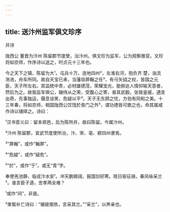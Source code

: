 ```yaml
---
---
---
```

title: 送汴州监军俱文珍序
---



并诗





陇西公 董晋为汴州 陈留郡节度使，治汴州。俱文珍为监军，公为观察推官。文珍将如京师，作序诗以送之，时贞元十三年也。

今之天下之镇，陈留为大¹。屯兵十万，连地四州²，左淮右河，抱负齐 楚，浊流浩浩，舟车所同。故自天宝已来，当藩垣屏翰之任³，有弓矢钺之权，皆国之元臣，天子所左右。其监统中贵，必材雄德茂，荣耀宠光，能俯达人情仰喻天意者，然后为之。故我监军俱公，辍侍从之荣，受腹心之寄，奋其武毅，张我皇威，遇变出奇，先事独运，偃息谈笑，危疑以平⁴。天子无东顾之忧，方伯有同和之美。十三年春，将如京师，相国陇西公饮饯於青门之外⁵，谓功德皆可歌之也，命其属咸作诗以铺绎之。诗曰：

¹汉书音义曰：留本郑邑，后为陈所并，故曰陈留。今属汴州。

²汴州 陈留郡，宣武节度使所治，汴、宋、亳、颍四州隶焉。

³“屏翰”，或作“翰屏”。

⁴“危疑”，或作“疑危”。

⁵“於”，或作“于”。或无“青”字。

奉使羌池静，临戎汴水安¹。冲天鹏翅阔，报国剑铓寒。晓日驱征骑，春风咏采兰²。谁言臣子道，忠孝两全难？

¹或作“间”，非是。

²束晳补亡诗曰：“循彼南陔，言采其兰。”“采兰”，以养亲也。